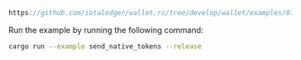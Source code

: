
<DotEnvWarning />

```rust reference
https://github.com/iotaledger/wallet.rs/tree/develop/wallet/examples/07_send_native_tokens.rs
```

Run the example by running the following command:

```bash
cargo run --example send_native_tokens --release
```
